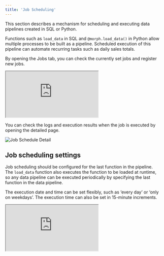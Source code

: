 ```yaml
---
title: 'Job Scheduling'
---
```


This section describes a mechanism for scheduling and executing data pipelines created in SQL or Python.

Functions such as `load_data` in SQL and `@morph.load_data()` in Python allow multiple processes to be built as a pipeline.
Scheduled execution of this pipeline can automate recurring tasks such as daily sales totals.

By opening the Jobs tab, you can check the currently set jobs and register new jobs.

<iframe
    src="https://www.loom.com/embed/4b608b640dc340ca8b730b600a6d8273?sid=9fe2ca61-bff5-4804-b556-738ebc12e83e"
    controls
    className="w-full aspect-video"
></iframe>

You can check the logs and execution results when the job is executed by opening the detailed page.

<img
    src="/assets/images/docs/workspace-job-schedule-detail.png"
    alt="Job Schedule Detail"
/>

## Job scheduling settings

Job scheduling should be configured for the last function in the pipeline.
The `load_data` function also executes the function to be loaded at runtime, so any data pipeline can be executed periodically by specifying the last function in the data pipeline.

The execution date and time can be set flexibly, such as ‘every day’ or ‘only on weekdays’. The execution time can also be set in 15-minute increments.

<iframe
    src="https://www.loom.com/embed/4177425642e941d0841dd31e152da289?sid=b3523927-36dd-4612-a705-a9866a8fb0f1"
    controls
    className="w-full aspect-video"
></iframe>

